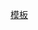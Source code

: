{{台灣公車路線
|模板名稱=捷運淡海線先導公車
|標誌=
|標誌簡介
|名稱=[[淡海輕軌|捷運淡海線]][[捷運淡海線先導公車|先導公車]]<small>（淡海新市鎮 <big>↔</big> 捷運關渡站）</small>
|鐵路類別=
|代表色={{台北捷運色彩|淡綠}}
|背景顏色=white
|車站列表= 淡水客運新市站（→ 龍騰區 → 鳳翔區）- 太子廟 - 後洲新市二路口 - 新市二路三段 - 公７自然公園 - [[凱德聖道院]] -（捷運悅境社區 ←） 甜水郡社區 - 中山濱海路口 - 淡水區公所(新市國小) - 外寮 - 真善美社區 - 新市一路（→ 淡金新市一路口 ）- 淡水情歌 - 北新路口 - [[淡江大學]] - 忠愛街口 - 加油站 - 坪頂路口 -（山海大地 ← 竿蓁林 ←）八勢一街 - [[捷運紅樹林站]] - 八勢里 - 竹圍國小 - 安老所 - [[馬偕醫院]] - [[捷運竹圍站]] - 許厝 - [[關渡]] → 慈濟志業中心 → [[捷運關渡站]]（''返程往關渡''）
|備註 = → 僅去程停靠， ← 僅回程停靠， ─ 雙邊停靠 　
}}<noinclude>
[[分類:捷運先導公車|模板]]
</noinclude>